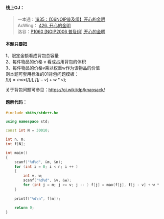 
#### 线上OJ：
> 一本通：[1935：【06NOIP普及组】开心的金明](http://ybt.ssoier.cn:8088/problem_show.php?pid=1935)  
AcWing： [426. 开心的金明](https://www.acwing.com/problem/content/428/)   
洛谷：[P1060 [NOIP2006 普及组] 开心的金明](https://www.luogu.com.cn/problem/P1060)  

#### 本题只要把  
1、限定金额看成背包总容量  
2、每件物品的价格 v 看成占用背包的体积  
3、每件物品的价格v乘以权重w作为该物品的价值  
则本题可套用标准的01背包问题模板：  
$f[j] = max(f[j], f[j - v] + w * v);$

关于背包问题可参见：https://oi.wiki/dp/knapsack/

#### 题解代码：
```cpp showLineNumbers {17}
#include <bits/stdc++.h>

using namespace std;

const int N = 30010;

int n, m;
int f[N];

int main()
{
    scanf("%d%d", &m, &n);
    for (int i = 0; i < n; i ++ )
    {
        int v, w;
        scanf("%d%d", &v, &w);
        for (int j = m; j >= v; j -- ) f[j] = max(f[j], f[j - v] + w * v);   // 01背包模板
    }
    
    printf("%d\n", f[m]);
    
    return 0;
}
```
